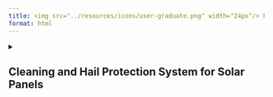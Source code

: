 ```yaml
---
title: <img src="../resources/icons/user-graduate.png" width="24px"/> Projects/Group-Works
format: html
---
```


<details>
<summary><h2>Cleaning and Hail Protection System for Solar Panels</h2></summary>

**University of Trento** – Master's Degree in Mechatronics Engineering  
**Group members**: Filippo Avi, Alberto Giora, Matteo Manzini, Edoardo Murgia, Andrea Silvan  
**Supervisor**: Prof. Emiliano Rustighi  
**Academic Year**: 2023/2024  
**Course**: Mechanical Design for Mechatronics

### Overview

We developed a multifunctional system to protect photovoltaic panels from hail and ensure optimal performance through autonomous cleaning. The solution integrates a retractable anti-hail net and a rolling brush cleaning mechanism, both actuated by a shared motor-transmission unit.

### Key Features

- Automatic hail detection using a laser disdrometer sensor (ZDM-100)  
- Rolling shutter and cleaning brush powered by a single electric motor  
- Stress and motion analysis of shafts and gear train  
- Finite Element Analysis (FEM) for mechanical verification  
- Low-maintenance design, easy installation on standard panel arrays  
- Water-resistant and IP67-rated components

### Skills Applied

- Mechanical design (CAD, FEM, shaft and gear sizing)  
- Mechatronic integration (sensor-actuator coupling)  
- System simulation and power transmission analysis  
- Team collaboration and report writing (80+ page technical report)

[Download Full Report (PDF)](../resources/files/solar-panel-project.pdf){.btn .btn-primary target="_blank"}

</details>